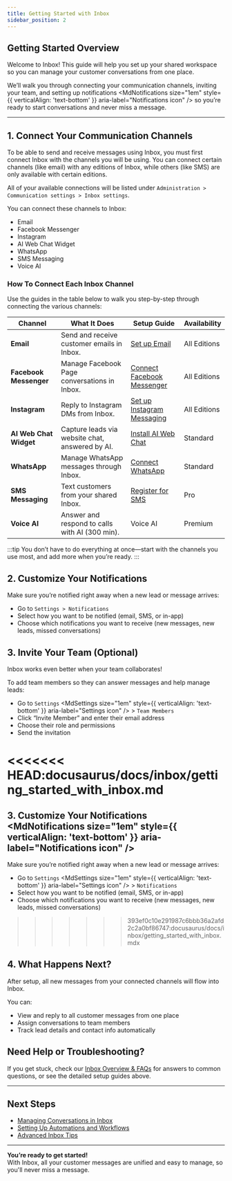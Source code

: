 ```yaml
---
title: Getting Started with Inbox
sidebar_position: 2
---
```



## Getting Started Overview

Welcome to Inbox! This guide will help you set up your shared workspace so you can manage your customer conversations from one place.

We’ll walk you through connecting your communication channels, inviting your team, and setting up notifications <MdNotifications size="1em" style={{ verticalAlign: 'text-bottom' }} aria-label="Notifications icon" /> so you’re ready to start conversations and never miss a message.

---

## 1. Connect Your Communication Channels

To be able to send and receive messages using Inbox, you must first connect Inbox with the channels you will be using. You can connect certain channels (like email) with any editions of Inbox, while others (like SMS) are only available with certain editions. 

All of your available connections will be listed under `Administration > Communication settings > Inbox settings`. 

You can connect these channels to Inbox:
- Email
- Facebook Messenger
- Instagram
- AI Web Chat Widget
- WhatsApp
- SMS Messaging
- Voice AI

### How To Connect Each Inbox Channel

Use the guides in the table below to walk you step-by-step through connecting the various channels:

<ResponsiveTable>

| Channel                 | What It Does                                      | Setup Guide                                            | Availability     |
|-------------------------|---------------------------------------------------|--------------------------------------------------------|------------------|
| **Email**               | Send and receive customer emails in Inbox.        | [Set up Email](./inbox_send_receive_emails.md)         | All Editions     |
| **Facebook Messenger**  | Manage Facebook Page conversations in Inbox.      | [Connect Facebook Messenger](./inbox_facebook_messenger.md)| All Editions  |
| **Instagram**           | Reply to Instagram DMs from Inbox.                | [Set up Instagram Messaging](./inbox_setup_instagram.md) | All Editions  |
| **AI Web Chat Widget**  | Capture leads via website chat, answered by AI.   | [Install AI Web Chat](./inbox_ai_web_chat_overview.md) | Standard         |
| **WhatsApp**            | Manage WhatsApp messages through Inbox.           | [Connect WhatsApp](./inbox_whatsapp_overview.md)       | Standard         |
| **SMS Messaging**       | Text customers from your shared Inbox.            | [Register for SMS](./inbox_send_receive_sms.md)        | Pro              |
| **Voice AI**            | Answer and respond to calls with AI (300 min).    | Voice AI                                               | Premium          |

</ResponsiveTable>

:::tip
You don’t have to do everything at once—start with the channels you use most, and add more when you’re ready.
:::

## 2. Customize Your Notifications

Make sure you’re notified right away when a new lead or message arrives:

- Go to `Settings > Notifications`
- Select how you want to be notified (email, SMS, or in-app)
- Choose which notifications you want to receive (new messages, new leads, missed conversations)

## 3. Invite Your Team (Optional)

Inbox works even better when your team collaborates!

To add team members so they can answer messages and help manage leads:

- Go to `Settings` <MdSettings size="1em" style={{ verticalAlign: 'text-bottom' }} aria-label="Settings icon" /> > `Team Members`
- Click “Invite Member” and enter their email address
- Choose their role and permissions
- Send the invitation

<<<<<<< HEAD:docusaurus/docs/inbox/getting_started_with_inbox.md
=======
## 3. Customize Your Notifications <MdNotifications size="1em" style={{ verticalAlign: 'text-bottom' }} aria-label="Notifications icon" />

Make sure you’re notified right away when a new lead or message arrives:

- Go to `Settings` <MdSettings size="1em" style={{ verticalAlign: 'text-bottom' }} aria-label="Settings icon" /> > `Notifications`
- Select how you want to be notified (email, SMS, or in-app)
- Choose which notifications you want to receive (new messages, new leads, missed conversations)

>>>>>>> 393ef0c10e291987c6bbb36a2afd2c2a0bf86747:docusaurus/docs/inbox/getting_started_with_inbox.mdx
## 4. What Happens Next?

After setup, all new messages from your connected channels will flow into Inbox.

You can:

- View and reply to all customer messages from one place
- Assign conversations to team members
- Track lead details and contact info automatically

## Need Help or Troubleshooting?

If you get stuck, check our [Inbox Overview & FAQs](./inbox_overview.md#frequently-asked-questions-faqs) for answers to common questions, or see the detailed setup guides above.

---

## Next Steps

- [Managing Conversations in Inbox](./inbox_using_conversations.md)
- [Setting Up Automations and Workflows](./inbox_automations.md)
- [Advanced Inbox Tips](./inbox_tips.md)

---

**You’re ready to get started!**  
With Inbox, all your customer messages are unified and easy to manage, so you'll never miss a message.
